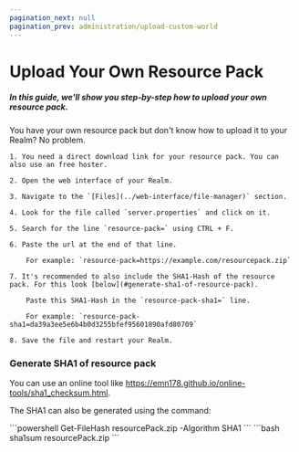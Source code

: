 ```yaml
---
pagination_next: null
pagination_prev: administration/upload-custom-world
---
```



# Upload Your Own Resource Pack

##### In this guide, we'll show you step-by-step how to upload your own resource pack.

You have your own resource pack but don't know how to upload it to your Realm? No problem.

    1. You need a direct download link for your resource pack. You can also use an free hoster.

    2. Open the web interface of your Realm.

    3. Navigate to the `[Files](../web-interface/file-manager)` section.

    4. Look for the file called `server.properties` and click on it.

    5. Search for the line `resource-pack=` using CTRL + F.

    6. Paste the url at the end of that line. 

        For example: `resource-pack=https://example.com/resourcepack.zip`
        
    7. It's recommended to also include the SHA1-Hash of the resource pack. For this look [below](#generate-sha1-of-resource-pack).

        Paste this SHA1-Hash in the `resource-pack-sha1=` line.
       
        For example: `resource-pack-sha1=da39a3ee5e6b4b0d3255bfef95601890afd80709`

    8. Save the file and restart your Realm.

### Generate SHA1 of resource pack

You can use an online tool like https://emn178.github.io/online-tools/sha1_checksum.html.

The SHA1 can also be generated using the command:

<Tabs>
  <TabItem value="windows" label="Windows" default>
    ```powershell
    Get-FileHash resourcePack.zip -Algorithm SHA1
    ```
  </TabItem>
  <TabItem value="linux" label="Linux">
    ```bash
    sha1sum resourcePack.zip
    ```
  </TabItem>
</Tabs>
